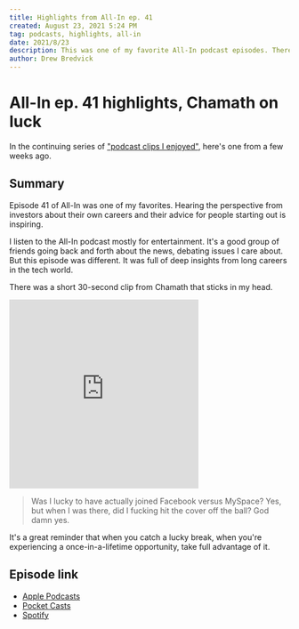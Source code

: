 ```yaml
---
title: Highlights from All-In ep. 41
created: August 23, 2021 5:24 PM
tag: podcasts, highlights, all-in
date: 2021/8/23
description: This was one of my favorite All-In podcast episodes. There was a short 30-second clip from Chamath that sticks in my head.
author: Drew Bredvick
---
```



<OGImage title="All-In ep. 41 highlights, Chamath on luck" />

# All-In ep. 41 highlights, Chamath on luck

In the continuing series of ["podcast clips I enjoyed"](/tags/podcasts), here's one from a few weeks ago.

## Summary

Episode 41 of All-In was one of my favorites. Hearing the perspective from investors about their own careers and their advice for people starting out is inspiring.

I listen to the All-In podcast mostly for entertainment. It's a good group of friends going back and forth about the news, debating issues I care about. But this episode was different. It was full of deep insights from long careers in the tech world.

There was a short 30-second clip from Chamath that sticks in my head.

<iframe
  src="https://share.descript.com/embed/did2rg4G5lQ"
  width="340"
  height="340"
  frameBorder="0"
  loading="lazy"
  allowFullScreen
></iframe>

> Was I lucky to have actually joined Facebook versus MySpace? Yes, but when I was there, did I fucking hit the cover off the ball? God damn yes.

It's a great reminder that when you catch a lucky break, when you're experiencing a once-in-a-lifetime opportunity, take full advantage of it.

## Episode link

- [Apple Podcasts](https://podcasts.apple.com/us/podcast/e41-vaccine-policy-big-tech-deepminds-latest-breakthrough/id1502871393?i=1000529766487)
- [Pocket Casts](https://pca.st/4e9uhqkx)
- [Spotify](https://open.spotify.com/episode/3ydDd2awS0b6yAjRIEAfkR)
